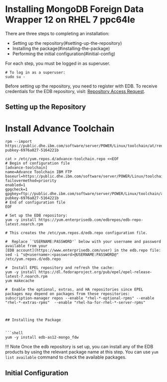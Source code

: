 # Installing MongoDB Foreign Data Wrapper 12 on RHEL 7 ppc64le

There are three steps to completing an installation:

- Setting up the repository(#setting-up-the-repository)
- Installing the package(#installing-the-package)
- Performing the initial configuration(#initial-config)

For each step, you must be logged in as superuser.

```shell
# To log in as a superuser:
sudo su -
```

Before setting up the repository, you need to register with EDB. To receive credentials for the EDB repository, visit: [Repository Access Request](https://www.enterprisedb.com/repository-access-request).

## Setting up the Repository

# Install Advance Toolchain

```shell
rpm --import https://public.dhe.ibm.com/software/server/POWER/Linux/toolchain/at/redhat/RHEL7/gpg-pubkey-6976a827-5164221b

cat > /etc/yum.repos.d/advance-toolchain.repo <<EOF
# Begin of configuration file
[advance-toolchain]
name=Advance Toolchain IBM FTP
baseurl=https://public.dhe.ibm.com/software/server/POWER/Linux/toolchain/at/redhat/RHEL7
failovermethod=priority
enabled=1
gpgcheck=1
gpgkey=ftp://public.dhe.ibm.com/software/server/POWER/Linux/toolchain/at/redhat/RHELX/gpg-pubkey-6976a827-5164221b
# End of configuration file
EOF
```

```shell
# Set up the EDB repository:
yum -y install https://yum.enterprisedb.com/edbrepos/edb-repo-latest.noarch.rpm

# This creates the /etc/yum.repos.d/edb.repo configuration file.

#  Replace `'USERNAME:PASSWORD'` below with your username and password available from your
[EDB account](https://www.enterprisedb.com/user) in the edb.repo file:
sed -i "s@<username>:<password>@USERNAME:PASSWORD@" /etc/yum.repos.d/edb.repo

#  Install EPEL repository and refresh the cache:
yum -y install https://dl.fedoraproject.org/pub/epel/epel-release-latest-7.noarch.rpm
yum makecache
```

````shell
#  Enable the optional, extras, and HA repositories since EPEL packages may depend on packages from these repositories:
subscription-manager repos --enable "rhel-*-optional-rpms" --enable "rhel-*-extras-rpms"  --enable "rhel-ha-for-rhel-*-server-rpms"



## Installing the Package


```shell
yum -y install edb-as12-mongo_fdw
````

!!! Note
Once the edb repository is set up, you can install any of the EDB products by using the relevant package name at this step. You can use `yum list available` command to check the available packages.

## Initial Configuration
